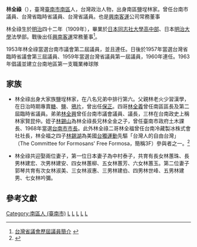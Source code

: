 {{expand|time=2015-07-29T08:54:26+00:00}}
{{refimprove|time=2015-07-29T08:54:26+00:00}}
{{Infobox_Prime_Minister
| name = 林全祿 
| image     =林全祿.jpg
| image_size     = 
| image_caption  = 林全祿當選台南市議員時照片
| country = 
| order = [[臺灣省|臺灣省]]議會第1-2屆[[臺灣省議員|議員]]
| term_start = 1959年6月24日
| term_end = 1963年6月1日
| predecessor = 
| successor = 
| order2 = [[臺灣省|臺灣省]]臨時省議會第3屆[[議員|議員]]
| term_start2 = 1957年6月2日
| term_end2 = 1959年6月24日
| predecessor2 = 
| successor2 = 
| order3 = [[臺南市|臺南市]]議會第2-3屆[[議員|議員]]
| term_start3 = 1953年1月16日
| term_end3 = 1957年
| nationality = 
| birth_date = 1909年9月24日
| birth_place = {{TWN-JPN}}[[臺南廳|臺南廳]]
| death_date = {{death year and age|1997|1909}}
| death_place = {{TWN}}
| nationality = {{ROC}}
| constituency = 
| spouse = 
| party = {{KMT}}
| profession = 
| religion = 
| signature = 
| footnotes = 
}}

'''林全祿'''（{{bd|1909年|9月24日|1997年}}），臺灣[[臺南市|臺南市]][[南區_(臺南市)|南區]]人，台灣政治人物，出身南區鹽埕林家。曾任台南市議員、台灣省臨時省議員、台灣省議員。也是[[興南客運|興南客運]]公司常務董事

林全祿生於[[明治|明治]]四十二年（1909年），畢業於[[日本|日本]][[同志社大學高中部|同志社大學高中部]]、日本[[明治大學|明治大學]]法學部。戰後出任[[興南客運|興南客運]]常務董事<ref>[http://old.tpa.gov.tw/big5/Councilor/Councilor_view.asp?id=850&cid=3&urlID=20 台灣省議會歷屆議員簡介] {{webarchive|url=https://web.archive.org/web/20150926213127/http://old.tpa.gov.tw/big5/Councilor/Councilor_view.asp?id=850&cid=3&urlID=20 |date=2015-09-26 }}</ref>。

1953年林全祿當選台南市議會第二屆議員，並且連任。日後於1957年當選台灣省臨時省議會第三屆議員、1959年當選台灣省議員第一屆議員，1960年連任。1963年倡議並建立台南地區第一支職業棒球隊

== 家族 ==
* 林全祿出身大家族鹽埕林家，在八名兄弟中排行第六。父親林老火少習漢學，在日治時期專賣[[糖|糖]]、[[鹽|鹽]]、[[鴉片|鴉片]]，曾出任[[保正|保正]]。四哥[[林全義|林全義]]曾任南區區長及第二屆臨時省議員。弟弟[[林全興|林全興]]曾任台南市議會議員、議長，三林在台南政史上稱林家賢昆仲。姪子[[林錫山_(臺南)|林錫山]]為林全祿長兄林全金之子，曾任臺南市政府土木課長、1968年當選[[台南市市長|台南市市長]]。此外林全祿二哥林全福曾任台南冷藏製冰株式會社社長，林全福之四子[[林錫湖|林錫湖]]為美國[[台獨運動|台獨運動]]先驅「台灣人的自由台灣」（The Committee for Formosans' Free Formosa，簡稱3F）參與者之一。<ref>{{Cite web|url = https://www.wufi.org.tw/%E3%80%90%E5%8F%B0%E7%8D%A8%E8%81%AF%E7%9B%9F%E7%9A%84%E6%95%85%E4%BA%8B%E3%80%913f%E8%B2%BB%E5%9F%8E%E4%BA%94%E5%82%91-%E6%9E%97%E9%8C%AB%E6%B9%96/|author = 劉重義|date = |title = 【台獨聯盟的故事】3F費城五傑 – 林錫湖|publisher = 台灣獨立建國聯盟|access-date = 2019-12-25|archive-date = 2017-06-25|archive-url = https://web.archive.org/web/20170625061600/http://www.wufi.org.tw/%e3%80%90%e5%8f%b0%e7%8d%a8%e8%81%af%e7%9b%9f%e7%9a%84%e6%95%85%e4%ba%8b%e3%80%913f%e8%b2%bb%e5%9f%8e%e4%ba%94%e5%82%91-%e6%9e%97%e9%8c%ab%e6%b9%96/|dead-url = no}}</ref>

* 林全祿共迎娶兩位妻子，第一位日本妻子為中村泰子，共育有長女林蕙珠、長男林建宏、次男林建安、四女林蕙柳、五女林蕙芳、六女林蕙玉。第二位妻子郭琴共育有次女林淑美、三女林淑惠、三男林建伯、四男林世峰、五男林建男、七女林吟彌。

== 參考文獻 ==
{{reflist}}

[[Category:南區人_(臺南市)|Category:南區人 (臺南市)]]
[[Category:第3屆臺南省轄市議員|L]]
[[Category:第2屆臺南省轄市議員|L]]
[[Category:第3屆臺灣省臨時議會議員|L]]
[[Category:第1屆臺灣省議員|L]]
[[Category:第2屆臺灣省議員|L]]